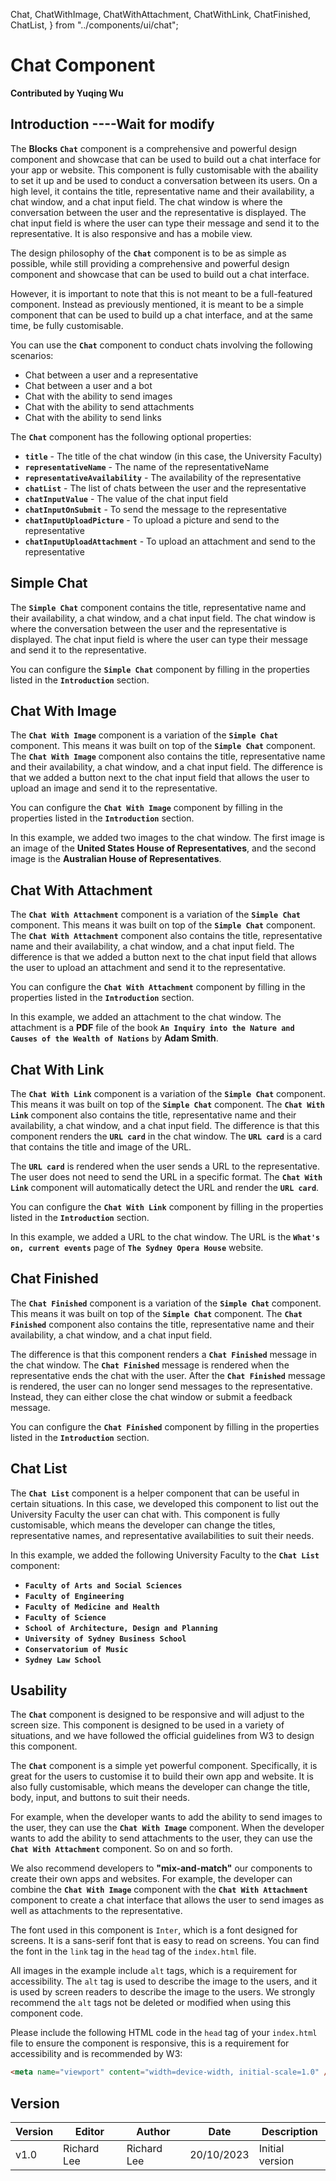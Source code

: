   Chat,
  ChatWithImage,
  ChatWithAttachment,
  ChatWithLink,
  ChatFinished,
  ChatList,
} from "../components/ui/chat";

# Chat Component

**Contributed by Yuqing Wu**

## Introduction ----Wait for modify

The **Blocks** **`Chat`** component is a comprehensive and powerful design component and showcase that can be used to build out a chat interface for your app or website. This component is fully customisable with the abaility to set it up and be used to conduct a conversation between its users. On a high level, it contains the title, representative name and their availability, a chat window, and a chat input field. The chat window is where the conversation between the user and the representative is displayed. The chat input field is where the user can type their message and send it to the representative. It is also responsive and has a mobile view.

The design philosophy of the **`Chat`** component is to be as simple as possible, while still providing a comprehensive and powerful design component and showcase that can be used to build out a chat interface.

However, it is important to note that this is not meant to be a full-featured component. Instead as previously mentioned, it is meant to be a simple component that can be used to build up a chat interface, and at the same time, be fully customisable.

You can use the **`Chat`** component to conduct chats involving the following scenarios: 

- Chat between a user and a representative
- Chat between a user and a bot
- Chat with the ability to send images
- Chat with the ability to send attachments
- Chat with the ability to send links

The **`Chat`** component has the following optional properties:

- **`title`** - The title of the chat window (in this case, the University Faculty)
- **`representativeName`** - The name of the representativeName
- **`representativeAvailability`** - The availability of the representative
- **`chatList`** - The list of chats between the user and the representative
- **`chatInputValue`** - The value of the chat input field
- **`chatInputOnSubmit`** - To send the message to the representative
- **`chatInputUploadPicture`** - To upload a picture and send to the representative
- **`chatInputUploadAttachment`** - To upload an attachment and send to the representative

## Simple Chat

The **`Simple Chat`** component contains the title, representative name and their availability, a chat window, and a chat input field. The chat window is where the conversation between the user and the representative is displayed. The chat input field is where the user can type their message and send it to the representative.

You can configure the **`Simple Chat`** component by filling in the properties listed in the **`Introduction`** section.

<Chat />

## Chat With Image

The **`Chat With Image`** component is a variation of the **`Simple Chat`** component. This means it was built on top of the **`Simple Chat`** component. The **`Chat With Image`** component also contains the title, representative name and their availability, a chat window, and a chat input field. The difference is that we added a button next to the chat input field that allows the user to upload an image and send it to the representative.

You can configure the **`Chat With Image`** component by filling in the properties listed in the **`Introduction`** section.

In this example, we added two images to the chat window. The first image is an image of the **United States House of Representatives**, and the second image is the **Australian House of Representatives**.

<ChatWithImage />

## Chat With Attachment

The **`Chat With Attachment`** component is a variation of the **`Simple Chat`** component. This means it was built on top of the **`Simple Chat`** component. The **`Chat With Attachment`** component also contains the title, representative name and their availability, a chat window, and a chat input field. The difference is that we added a button next to the chat input field that allows the user to upload an attachment and send it to the representative.

You can configure the **`Chat With Attachment`** component by filling in the properties listed in the **`Introduction`** section.

In this example, we added an attachment to the chat window. The attachment is a **PDF** file of the book **`An Inquiry into the Nature and Causes of the Wealth of Nations`** by **Adam Smith**.

<ChatWithAttachment />

## Chat With Link

The **`Chat With Link`** component is a variation of the **`Simple Chat`** component. This means it was built on top of the **`Simple Chat`** component. The **`Chat With Link`** component also contains the title, representative name and their availability, a chat window, and a chat input field. The difference is that this component renders the **`URL card`** in the chat window. The **`URL card`** is a card that contains the title and image of the URL.

The **`URL card`** is rendered when the user sends a URL to the representative. The user does not need to send the URL in a specific format. The **`Chat With Link`** component will automatically detect the URL and render the **`URL card`**.

You can configure the **`Chat With Link`** component by filling in the properties listed in the **`Introduction`** section.

In this example, we added a URL to the chat window. The URL is the **`What's on, current events`** page of **`The Sydney Opera House`** website.

<ChatWithLink />

## Chat Finished

The **`Chat Finished`** component is a variation of the **`Simple Chat`** component. This means it was built on top of the **`Simple Chat`** component. The **`Chat Finished`** component also contains the title, representative name and their availability, a chat window, and a chat input field.

The difference is that this component renders a **`Chat Finished`** message in the chat window. The **`Chat Finished`** message is rendered when the representative ends the chat with the user. After the **`Chat Finished`** message is rendered, the user can no longer send messages to the representative. Instead, they can either close the chat window or submit a feedback message.

You can configure the **`Chat Finished`** component by filling in the properties listed in the **`Introduction`** section.

<ChatFinished />

## Chat List

The **`Chat List`** component is a helper component that can be useful in certain situations. In this case, we developed this component to list out the University Faculty the user can chat with. This component is fully customisable, which means the developer can change the titles, representative names, and representative availabilities to suit their needs.

In this example, we added the following University Faculty to the **`Chat List`** component:

- **`Faculty of Arts and Social Sciences`**
- **`Faculty of Engineering`**
- **`Faculty of Medicine and Health`**
- **`Faculty of Science`**
- **`School of Architecture, Design and Planning`**
- **`University of Sydney Business School`**
- **`Conservatorium of Music`**
- **`Sydney Law School`**

<ChatList />

## Usability

The **`Chat`** component is designed to be responsive and will adjust to the screen size. This component is designed to be used in a variety of situations, and we have followed the official guidelines from W3 to design this component.

The **`Chat`** component is a simple yet powerful component. Specifically, it is great for the users to customise it to build their own app and website. It is also fully customisable, which means the developer can change the title, body, input, and buttons to suit their needs.

For example, when the developer wants to add the ability to send images to the user, they can use the **`Chat With Image`** component. When the developer wants to add the ability to send attachments to the user, they can use the **`Chat With Attachment`** component. So on and so forth.

We also recommend developers to **"mix-and-match"** our components to create their own apps and websites. For example, the developer can combine the **`Chat With Image`** component with the **`Chat With Attachment`** component to create a chat interface that allows the user to send images as well as attachments to the representative.

The font used in this component is `Inter`, which is a font designed for screens. It is a sans-serif font that is easy to read on screens. You can find the font in the `link` tag in the `head` tag of the `index.html` file.

All images in the example include `alt` tags, which is a requirement for accessibility. The `alt` tag is used to describe the image to the users, and it is used by screen readers to describe the image to the users. We strongly recommend the `alt` tags not be deleted or modified when using this component code.

Please include the following HTML code in the `head` tag of your `index.html` file to ensure the component is responsive, this is a requirement for accessibility and is recommended by W3:

```html
<meta name="viewport" content="width=device-width, initial-scale=1.0" />
```

## Version

| Version | Editor      | Author      | Date       | Description     |
| ------- | ----------- | ----------- | ---------- | --------------- |
| v1.0    | Richard Lee | Richard Lee | 20/10/2023 | Initial version |
